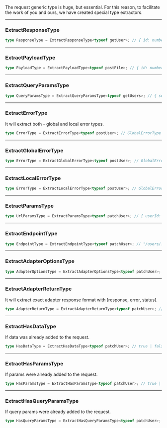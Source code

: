 The request generic type is huge, but essential. For this reason, to facilitate the work of you and ours, we have
created special type extractors.

---

### ExtractResponseType

```ts
type ResponseType = ExtractResponseType<typeof getUser>; // { id: number, name: string, email: string }
```

---

### ExtractPayloadType

```ts
type PayloadType = ExtractPayloadType<typeof postFile>; // { id: number, file: string }
```

---

### ExtractQueryParamsType

```ts
type QueryParamsType = ExtractQueryParamsType<typeof getUsers>; // { search?: string, roles: "Admin" | "User" }
```

---

### ExtractErrorType

It will extract both - global and local error types.

```ts
type ErrorType = ExtractErrorType<typeof postUser>; // GlobalErrorType & LocalErrorType
```

---

### ExtractGlobalErrorType

```ts
type ErrorType = ExtractGlobalErrorType<typeof postUser>; // GlobalErrorType
```

---

### ExtractLocalErrorType

```ts
type ErrorType = ExtractLocalErrorType<typeof postUser>; // GlobalErrorType
```

---

### ExtractParamsType

```ts
type UrlParamsType = ExtractParamsType<typeof patchUser>; // { userId: ParamType }
```

---

### ExtractEndpointType

```ts
type EndpointType = ExtractEndpointType<typeof patchUser>; // "/users/:userId"
```

---

### ExtractAdapterOptionsType

```ts
type AdapterOptionsType = ExtractAdapterOptionsType<typeof patchUser>; // { timeout?: number, ... }
```

---

### ExtractAdapterReturnType

It will extract exact adapter response format with [response, error, status].

```ts
type AdapterReturnType = ExtractAdapterReturnType<typeof patchUser>; // [ResponseType, ErrorType, number]
```

---

### ExtractHasDataType

If data was already added to the request.

```ts
type HasDataType = ExtractHasDataType<typeof patchUser>; // true | false
```

---

### ExtractHasParamsType

If params were already added to the request.

```ts
type HasParamsType = ExtractHasParamsType<typeof patchUser>; // true | false
```

---

### ExtractHasQueryParamsType

If query params were already added to the request.

```ts
type HasQueryParamsType = ExtractHasQueryParamsType<typeof patchUser>; // true | false
```
